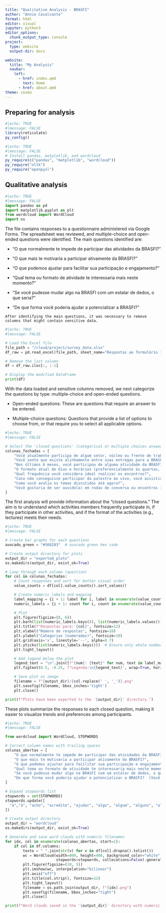 ```yaml
---
title: "Qualitative Analysis - BRASFI"
author: "Annie Cavalcante"
format: html
editor: visual
jupyter: python3
editor_options: 
  chunk_output_type: console
project:
  type: website
  output-dir: docs

website:
  title: "My Analysis"
  navbar:
    left:
      - href: index.qmd
        text: Home
      - href: about.qmd
theme: cosmo
---
```


## Preparing for analysis

```r
#|echo: TRUE
#|message: FALSE
library(reticulate)
py_config()

```

```r
#|echo: TRUE
#|message: FALSE
# Install pandas, matplotlib, and wordcloud
py_require(c("pandas", "matplotlib", "wordcloud"))
py_require("nltk")
py_require("openpyxl")


```

## Qualitative analysis

```python
#|echo: TRUE
#|message: FALSE
import pandas as pd
import matplotlib.pyplot as plt
from wordcloud import WordCloud
import os
```

The file contains responses to a questionnaire administered via Google Forms. The spreadsheet was reviewed, and multiple-choice and open-ended questions were identified. The main questions identified are:

-   "O que normalmente te impede de participar das atividades da BRASFI?"

-   "O que mais te motivaria a participar ativamente da BRASFI?"

-    "O que podemos ajustar para facilitar sua participação e engajamento?"

-   "Qual tema ou formato de atividade te interessaria mais neste momento?"

-    "Se você pudesse mudar algo na BRASFI com um estalar de dedos, o que seria?"

-    "De que forma você poderia ajudar a potencializar a BRASFI?"

    After identifying the main questions, it was necessary to remove columns that might contain sensitive data.

```python
#|echo: TRUE
#|message: FALSE

# Load the Excel file
file_path = "/cloud/project/survey_data.xlsx"
df_raw = pd.read_excel(file_path, sheet_name="Respostas ao formulário 1")  

# Remove the last column
df = df_raw.iloc[:, :-1]

# Display the modified DataFrame
print(df)

```

With the data loaded and sensitive columns removed, we next categorize the questions by type: multiple-choice and open-ended questions.

-   Open-ended questions: These are questions that require an answer to be entered.

-   Multiple-choice questions: Questions that provide a list of options to choose from, or that require you to select all applicable options.

```python
#|echo: TRUE
#|message: FALSE

# Select the 'closed questions' (categorical or multiple choices answers)
colunas_fechadas = [
    "Você atualmente participa de algum setor, núcleo ou frente de trabalho dentro da BRASFI?",
    "Você sente que existe alinhamento entre suas entregas para a BRASFI e o retorno que você esperava (aprendizado, conexões, visibilidade, etc)?",
    "Nos últimos 6 meses, você participou de alguma atividade da BRASFI (Palestras, fóruns, webinars e mentoria)? (Você pode selecionar mais de uma opção)",
    "O formato atual de dias e horários (preferencialmente às quartas, 19h) são acessíveis para sua rotina?",
    "Qual frequência você considera ideal realizar os encontros?",
    "Caso não conseguisse participar da palestra ao vivo, você assistiria à gravação?",
    "Como você avalia os temas discutidos até agora?",
    "Você gostaria de ser ouvido(a) em rodas de conversa ou encontros informais da BRASFI?"
]
```

The first analysis will provide information about the "closed questions." The aim is to understand which activities members frequently participate in, if they participate in other activities, and if the format of the activities (e.g., lectures) meets their needs.

```python
#|echo: TRUE
#|message: FALSE

# Create bar graphs for each questions
avocado_green = "#568203"  # avocado green hex code

# Create output directory for plots
output_dir = "exported_plots"
os.makedirs(output_dir, exist_ok=True)

# Loop through each column (question)
for col in colunas_fechadas:
    # Count responses and sort for better visual order
    value_counts = df[col].value_counts().sort_values()

    # Create numeric labels and mapping
    label_mapping = {i + 1: label for i, label in enumerate(value_counts.index)}
    numeric_labels = {i + 1: count for i, count in enumerate(value_counts.values)}

    # Plot
    plt.figure(figsize=(8, 6))
    plt.barh(list(numeric_labels.keys()), list(numeric_labels.values()), color=avocado_green)
    plt.title(f"Respostas para: {col}", fontsize=12)
    plt.xlabel("Número de respostas", fontsize=10)
    plt.ylabel("Categorias (numeradas)", fontsize=10)
    plt.grid(axis='x', linestyle='--', alpha=0.7)
    plt.yticks(list(numeric_labels.keys()))  # Ensure only whole number labels
    plt.tight_layout()

    # Add legend below the plot
    legend_text = "\n".join([f"{num}: {text}" for num, text in label_mapping.items()])
    plt.figtext(0.5, -0.25, f"Legenda:\n{legend_text}", wrap=True, horizontalalignment='center', fontsize=9)

    # Save plot as image
    filename = f"{output_dir}/{col.replace(' ', '_')}.png"
    plt.savefig(filename, bbox_inches='tight')
    plt.close()

print(f"Plots have been exported to the '{output_dir}' directory.")

```

These plots summarize the responses to each closed question, making
it easier to visualize trends and preferences among participants.

```python
#|echo: TRUE
#|message: FALSE

from wordcloud import WordCloud, STOPWORDS

# Correct column names with trailing spaces
colunas_abertas = [
    "O que normalmente te impede de participar das atividades da BRASFI?",
    "O que mais te motivaria a participar ativamente da BRASFI?",
    "O que podemos ajustar para facilitar sua participação e engajamento?  (Você pode selecionar mais de uma opção)",
    "Qual tema ou formato de atividade te interessaria mais neste momento?",
    "Se você pudesse mudar algo na BRASFI com um estalar de dedos, o que seria?",
    "De que forma você poderia ajudar a potencializar a BRASFI?  (Você pode selecionar mais de uma opção)"
]

# Expand stopwords list
stopwords = set(STOPWORDS)
stopwords.update([
  "a","à", "acho", "acredito", "ajudar", "algo", "algum", "alguns", "além", "ao", "aos", "após", "as", "atividade", "até", "bem", "BRASFI", "cada", "como", "consigo", "COP30", "da", "das", "de", "do", "dos", "e", "em", "entanto", "entre", "essa", "essas", "esse", "esses", "esta", "estao", "estas", "estou", "estão", "etc", "eu", "fazendo", "GT", "ir", "isso", "isto", "já", "maior", "mais", "mas", "meio", "menor", "menos", "meu", "mim", "minha", "minhas", "momento", "muito", "na", "nada", "nas", "neste", "no", "no entanto", "nos", "nossa", "nossas", "não", "o", "os", "ou", "para", "participar", "pela", "pelas", "pelos", "poderia", "pois", "por", "porque", "porém", "posso", "pra", "pouco", "Vi",  "quais", "que", "quem", "queria", "S2", "se","ser", "sei", "seria", "sinto", "sobre", "são", "só", "tem", "tenho", "ter", "todos", "tudo", "um", "uma", "umas", "uns", "usar", "vezes", "vi", "vir", "vivi", "vocês", "é", "uso", "faz"
])

# Create output directory
output_dir = "wordcloud"
os.makedirs(output_dir, exist_ok=True)

# Generate and save word clouds with numeric filenames
for idx, col in enumerate(colunas_abertas, start=1):
    if col in df.columns:
        texto = " ".join(str(v) for v in df[col].dropna().tolist())
        wc = WordCloud(width=800, height=400, background_color="white",
                       stopwords=stopwords, collocations=False).generate(texto)
        plt.figure(figsize=(10, 5))
        plt.imshow(wc, interpolation="bilinear")
        plt.axis("off")
        plt.title(col.strip(), fontsize=12)
        plt.tight_layout()
        filename = os.path.join(output_dir, f"{idx}.png")
        plt.savefig(filename, bbox_inches="tight")
        plt.close()

print(f"Word clouds saved in the '{output_dir}' directory with numeric filenames.")



```

